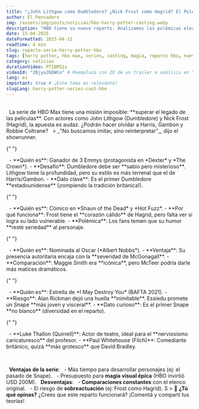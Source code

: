 ```yaml
---
title: "¿John Lithgow como Dumbledore? ¿Nick Frost como Hagrid? El Polémico Casting de HBO"
author: El Pensadero
img: /assets/img/posts/noticias/hbo-harry-potter-casting.webp
description: "HBO tiene su nuevo reparto. Analizamos las polémicas elecciones: John Lithgow como Dumbledore, Nick Frost como Hagrid y Paapa Essiedu como el nuevo Snape. ¿Funcionarán?"
date: 15-04-2025
dateFormatted: 2025-04-15
readtime: 4 min
slug: reparto-serie-harry-potter-hbo
tags: [harry potter, hbo max, series, casting, magia, reparto hbo, nuevo reparto, john lithgow dumbledore, nick frost hagrid, paapa essiedu snape, actores serie harry potter, polemica]
category: noticias
durationVideo: PT18M51s
videoId: "2BjyaJbDWCo" # Reemplaza con ID de un trailer o análisis en YouTube
lang: es
important: true # ¡Este tema es relevante!
slugLang: harry-potter-series-cast-hbo
---
```



<Article>
  <Section title="🎭 **El Reto de Reemplazar a los Íconos**">
  	La serie de HBO Max tiene una misión imposible: **superar el legado de las películas**. Con actores como John Lithgow (Dumbledore) y Nick Frost (Hagrid), la apuesta es audaz. ¿Podrán hacer olvidar a Harris, Gambon y Robbie Coltrane?
  	> _"No buscamos imitar, sino reinterpretar"_, dijo el showrunner.
  </Section>

{" "}

<Section
  title="1. 🌟 **John Lithgow como Albus Dumbledore**"
  imgSrc={johnLithgow}
  imgAlt="john lithgow es dumbledore"
>
  - **Quién es**: Ganador de 3 Emmys (protagonista en *Dexter* y *The Crown*). - **Desafío**: Dumbledore debe ser **sabio pero misterioso**. Lithgow tiene la profundidad, pero su estilo es más terrenal que el de Harris/Gambon. - **Dato clave**: Es el primer Dumbledore **estadounidense** (¡rompiendo la tradición británica!).
</Section>

{" "}

<Section
  title="2. 🧔 **Nick Frost como Rubeus Hagrid**"
  imgSrc={nickFrost}
  imgAlt="nick frost es hagrid"
>
  - **Quién es**: Cómico en *Shaun of the Dead* y *Hot Fuzz*. - **Por qué funciona**: Frost tiene el **corazón cálido** de Hagrid, pero falta ver si logra su lado vulnerable. - **Polémica**: Los fans temen que su humor **resté seriedad** al personaje.
</Section>

{" "}

<Section
  title="3. 📚 **Janet McTeer como Minerva McGonagall**"
  imgSrc={janetMcTeert}
  imgAlt="janet mcTeert es McGonagall"
>
  - **Quién es**: Nominada al Oscar (*Albert Nobbs*). - **Ventaja**: Su presencia autoritaria encaja con la **severidad de McGonagall**. - **Comparación**: Maggie Smith era **icónica**, pero McTeer podría darle más matices dramáticos.
</Section>

{" "}

<Section
  title="4. 🐍 **Paapa Essiedu como Severus Snape**"
  imgSrc={paapaEssiedu}
  imgAlt="paapa essiedu es snape"
>
  - **Quién es**: Estrella de *I May Destroy You* (BAFTA 2021). - **Riesgo**: Alan Rickman dejó una huella **inimitable**. Essiedu promete un Snape **más joven y visceral**. - **Dato curioso**: Es el primer Snape **no blanco** (diversidad en el reparto).
</Section>

{" "}

<Section title="5. 🎩 **Los Personajes Secundarios**">
  - **Luke Thallon (Quirrell)**: Actor de teatro, ideal para el **nerviosismo caricaturesco** del profesor. - **Paul Whitehouse (Filch)**: Comediante británico, quizá **más grotesco** que David Bradley.
</Section>

  <Section title="🔮 **¿Superará a las Películas?**">
  	**Ventajas de la serie**: 
  	- Más tiempo para desarrollar personajes (ej: el pasado de Snape). 
  	- Presupuesto para **magia visual épica** (HBO invirtió USD 200M).
  	**Desventajas**:
  	- **Comparaciones constantes** con el elenco original.
  	- El riesgo de **sobreactuación** (ej: Frost como Hagrid).
S 	> 📣 **¿Tú qué opinas?** ¿Crees que este reparto funcionará? ¡Comentá y compartí tus teorías!
  </Section>
</Article>